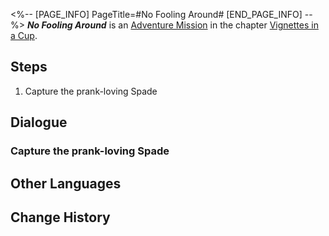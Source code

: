 <%-- [PAGE_INFO]
PageTitle=#No Fooling Around#
[END_PAGE_INFO] --%>
{{Stub|Dialogue, characters, and location(s)}}
{{Mission Infobox
|id            = 8021121
|title         = 
|image         = Mission No Fooling Around.png
|type          = Adventure
|event_name    = 
|chapter       = Vignettes in a Cup
|requirements  = 
|summary       = <!--official mission summary from Fate's Atlas-->
|characters    = <!--characters that appear in this mission-->
|startLocation = <!--location as it intially appears on the mission screen-->
|world         = <!--i.e. Penacony-->
|area          = <!--i.e. A Child's Dream-->
|prev          = 
|next          = 
|exp           = 
|credits       = 
|stellarJade   = 
|other         = 
}}
'''''No Fooling Around''''' is an [[Adventure Mission]] in the chapter [[Vignettes in a Cup]].

==Steps==
# Capture the prank-loving Spade

<!--
==Gameplay Notes==

--><!--
==Trial Character==

-->
==Dialogue==
{{Stub Dialogue}}
===Capture the prank-loving Spade===
{{Mission Description|type=adventure|location=<!--to be added-->|You've entered Spade's Emoscape. Now, you need to help it change its bad habit of pranking others!<br />But first, you'll need to catch it...}}
{{Dialogue Start}}
:{{tx}}
{{Dialogue End}}

==Other Languages==
{{Other Languages
|en   = No Fooling Around
|zhs  = 禁止胡闹
|zht  = 禁止胡鬧
|ja   = バカ騒ぎ禁止
|ko   = 소란 금지
|es   = Prohibido causar problemas
|fr   = Un peu de sérieux
|ru   = Довольно насмешек
|th   = ห้ามก่อความวุ่นวาย
|vi   = Cấm Gây Rối
|de   = Keine Mätzchen
|id   = Dilarang Berbuat Onar
|pt   = Sem Brincadeirinhas
}}

==Change History==
{{Change History|2.1}}

